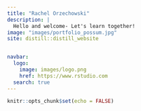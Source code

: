 ```yaml
---
title: "Rachel Orzechowski"
description: |
  Hello and welcome- Let's learn together!
image: "images/portfolio_possum.jpg"
site: distill::distill_website


navbar:
  logo:
    image: images/logo.png
    href: https://www.rstudio.com
  search: true
---
```


```r
knitr::opts_chunk$set(echo = FALSE)
```

